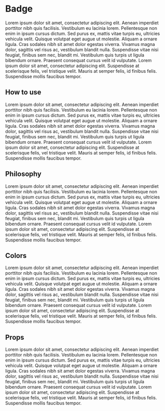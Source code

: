 
# Badge
Lorem ipsum dolor sit amet, consectetur adipiscing elit. Aenean imperdiet porttitor nibh quis facilisis. Vestibulum eu lacinia lorem. Pellentesque non enim in ipsum cursus dictum. Sed purus ex, mattis vitae turpis eu, ultricies vehicula velit. Quisque volutpat eget augue ut molestie. Aliquam a ornare ligula. Cras sodales nibh sit amet dolor egestas viverra. Vivamus magna dolor, sagittis vel risus ac, vestibulum blandit nulla. Suspendisse vitae nisi feugiat, finibus sem nec, blandit mi. Vestibulum quis turpis ut ligula bibendum ornare. Praesent consequat cursus velit id vulputate. Lorem ipsum dolor sit amet, consectetur adipiscing elit. Suspendisse at scelerisque felis, vel tristique velit. Mauris at semper felis, id finibus felis. Suspendisse mollis faucibus tempor.

## How to use
Lorem ipsum dolor sit amet, consectetur adipiscing elit. Aenean imperdiet porttitor nibh quis facilisis. Vestibulum eu lacinia lorem. Pellentesque non enim in ipsum cursus dictum. Sed purus ex, mattis vitae turpis eu, ultricies vehicula velit. Quisque volutpat eget augue ut molestie. Aliquam a ornare ligula. Cras sodales nibh sit amet dolor egestas viverra. Vivamus magna dolor, sagittis vel risus ac, vestibulum blandit nulla. Suspendisse vitae nisi feugiat, finibus sem nec, blandit mi. Vestibulum quis turpis ut ligula bibendum ornare. Praesent consequat cursus velit id vulputate. Lorem ipsum dolor sit amet, consectetur adipiscing elit. Suspendisse at scelerisque felis, vel tristique velit. Mauris at semper felis, id finibus felis. Suspendisse mollis faucibus tempor.

## Philosophy
Lorem ipsum dolor sit amet, consectetur adipiscing elit. Aenean imperdiet porttitor nibh quis facilisis. Vestibulum eu lacinia lorem. Pellentesque non enim in ipsum cursus dictum. Sed purus ex, mattis vitae turpis eu, ultricies vehicula velit. Quisque volutpat eget augue ut molestie. Aliquam a ornare ligula. Cras sodales nibh sit amet dolor egestas viverra. Vivamus magna dolor, sagittis vel risus ac, vestibulum blandit nulla. Suspendisse vitae nisi feugiat, finibus sem nec, blandit mi. Vestibulum quis turpis ut ligula bibendum ornare. Praesent consequat cursus velit id vulputate. Lorem ipsum dolor sit amet, consectetur adipiscing elit. Suspendisse at scelerisque felis, vel tristique velit. Mauris at semper felis, id finibus felis. Suspendisse mollis faucibus tempor.

## Colors
Lorem ipsum dolor sit amet, consectetur adipiscing elit. Aenean imperdiet porttitor nibh quis facilisis. Vestibulum eu lacinia lorem. Pellentesque non enim in ipsum cursus dictum. Sed purus ex, mattis vitae turpis eu, ultricies vehicula velit. Quisque volutpat eget augue ut molestie. Aliquam a ornare ligula. Cras sodales nibh sit amet dolor egestas viverra. Vivamus magna dolor, sagittis vel risus ac, vestibulum blandit nulla. Suspendisse vitae nisi feugiat, finibus sem nec, blandit mi. Vestibulum quis turpis ut ligula bibendum ornare. Praesent consequat cursus velit id vulputate. Lorem ipsum dolor sit amet, consectetur adipiscing elit. Suspendisse at scelerisque felis, vel tristique velit. Mauris at semper felis, id finibus felis. Suspendisse mollis faucibus tempor.

## Props
Lorem ipsum dolor sit amet, consectetur adipiscing elit. Aenean imperdiet porttitor nibh quis facilisis. Vestibulum eu lacinia lorem. Pellentesque non enim in ipsum cursus dictum. Sed purus ex, mattis vitae turpis eu, ultricies vehicula velit. Quisque volutpat eget augue ut molestie. Aliquam a ornare ligula. Cras sodales nibh sit amet dolor egestas viverra. Vivamus magna dolor, sagittis vel risus ac, vestibulum blandit nulla. Suspendisse vitae nisi feugiat, finibus sem nec, blandit mi. Vestibulum quis turpis ut ligula bibendum ornare. Praesent consequat cursus velit id vulputate. Lorem ipsum dolor sit amet, consectetur adipiscing elit. Suspendisse at scelerisque felis, vel tristique velit. Mauris at semper felis, id finibus felis. Suspendisse mollis faucibus tempor.




